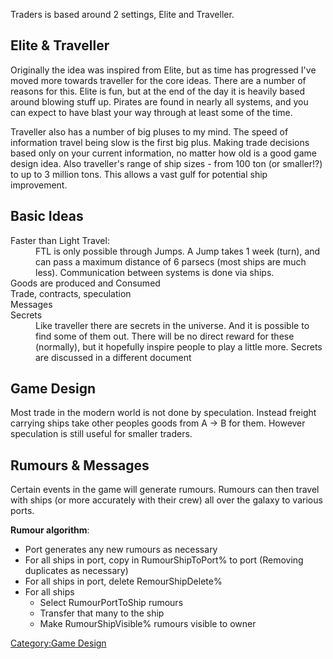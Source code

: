 Traders is based around 2 settings, Elite and Traveller.

== Elite & Traveller ==

Originally the idea was inspired from Elite, but as time has progressed I've
moved more towards traveller for the core ideas.  There are a number of
reasons for this.  Elite is fun, but at the end of the day it is heavily based
around blowing stuff up.  Pirates are found in nearly all systems, and you can
expect to have blast your way through at least some of the time.  

Traveller also has a number of big pluses to my mind.  The speed of
information travel being slow is the first big plus.  Making trade decisions
based only on your current information, no matter how old is a good game
design idea.  Also traveller's range of ship sizes - from 100 ton (or
smaller!?) to up to 3 million tons.  This allows a vast gulf for potential
ship improvement.

== Basic Ideas ==

; Faster than Light Travel:
: FTL is only possible through Jumps.  A Jump takes 1 week (turn), and can pass a maximum distance of 6 parsecs (most ships are much less). Communication between systems is done via ships.
; Goods are produced and Consumed
; Trade, contracts, speculation
; Messages
; Secrets
:Like traveller there are secrets in the universe.  And it is possible to find some of them out.  There will be no direct reward for these (normally), but it hopefully inspire people to play a little more. Secrets are discussed in a different document

== Game Design ==

Most trade in the modern world is not done by speculation.  Instead freight
carrying ships take other peoples goods from A -> B for them.  However speculation
is still useful for smaller traders.

== Rumours & Messages ==

Certain events in the game will generate rumours.  Rumours can then travel
with ships (or more accurately with their crew) all over the galaxy to various
ports. 

'''Rumour algorithm''':
* Port generates any new rumours as necessary
* For all ships in port, copy in RumourShipToPort% to port (Removing duplicates as necessary)
* For all ships in port, delete RemourShipDelete%
* For all ships
** Select RumourPortToShip rumours
** Transfer that many to the ship
** Make RumourShipVisible% rumours visible to owner

[[Category:Game Design]]